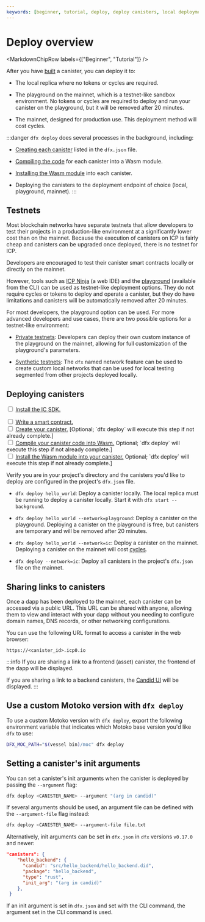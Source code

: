 ```yaml
---
keywords: [beginner, tutorial, deploy, deploy canisters, local deployment, local dev, mainnet deployment, mainnet, playground, deploy playground, deploy to playground]
---
```



# Deploy overview

<MarkdownChipRow labels={["Beginner", "Tutorial"]} />

After you have [built](/docs/current/developer-docs/smart-contracts/install) a <GlossaryTooltip>canister</GlossaryTooltip>, you can
deploy it to:

- The local replica where no tokens or cycles are required.

- The playground on the mainnet, which is a testnet-like sandbox environment. No tokens or cycles are required to deploy and run your canister on the playground, but it will be removed after 20 minutes.

- The mainnet, designed for production use. This deployment method will cost cycles.

:::danger
`dfx deploy` does several processes in the background, including:

- [Creating each canister](/docs/current/developer-docs/smart-contracts/create) listed in the `dfx.json` file.

- [Compiling the code](/docs/current/developer-docs/smart-contracts/compile) for each canister into a Wasm module.

- [Installing the Wasm module](/docs/current/developer-docs/smart-contracts/install) into each canister. 

- Deploying the canisters to the deployment endpoint of choice (local, playground, mainnet).
:::

## Testnets

Most blockchain networks have separate testnets that allow developers to test their projects in a production-like environment at a significantly lower cost than on the mainnet. Because the execution of canisters on ICP is fairly cheap and canisters can be upgraded once deployed, there is no testnet for ICP.

Developers are encouraged to test their canister smart contracts locally or directly on the mainnet.

However, tools such as [ICP Ninja](https://icp.ninja) (a web IDE) and the [playground](/docs/current/developer-docs/developer-tools/ide/playground) (available from the CLI) can be used as testnet-like deployment options. They do not require cycles or tokens to deploy and operate a canister, but they do have limitations and canisters will be automatically removed after 20 minutes.

For most developers, the playground option can be used. For more advanced developers and use cases, there are two possible options for a testnet-like environment:

- [Private testnets](/docs/current/developer-docs/smart-contracts/deploy/custom-testnets): Developers can deploy their own custom instance of the playground on the mainnet, allowing for full customization of the playground's parameters.

- [Synthetic testnets](/docs/current/developer-docs/smart-contracts/deploy/custom-testnets): The `dfx` named network feature can be used to create custom local networks that can be used for local testing segmented from other projects deployed locally.

## Deploying canisters

<Tabs>
<TabItem value="prereq" label="Prerequisites" default>

<input type="checkbox"/> <a href="/docs/current/developer-docs/getting-started/install">Install the IC SDK.</a>
<div>
</div>
<input type="checkbox"/> <a href="/docs/current/developer-docs/smart-contracts/write/overview">Write a smart contract.</a>
<div>
</div>
<input type="checkbox"/> <a href="/docs/current/developer-docs/smart-contracts/create">Create your canister.</a> [Optional; `dfx deploy` will execute this step if not already complete.]
<div>
</div>
<input type="checkbox"/> <a href="/docs/current/developer-docs/smart-contracts/compile">Compile your canister code into Wasm.</a> Optional; `dfx deploy` will execute this step if not already complete.]
<div>
</div>
<input type="checkbox"/> <a href="/docs/current/developer-docs/smart-contracts/install">Install the Wasm module into your canister.</a> Optional; `dfx deploy` will execute this step if not already complete.]
</TabItem>
</Tabs>

Verify you are in your project's directory and the canisters you'd like to deploy are configured in the project's `dfx.json` file.

- `dfx deploy hello_world`: Deploy a canister locally. The local replica must be running to deploy a canister locally. Start it with `dfx start --background`.

- `dfx deploy hello_world --network=playground`: Deploy a canister on the playground. Deploying a canister on the playground is free, but canisters are temporary and will be removed after 20 minutes.

- `dfx deploy hello_world --network=ic`: Deploy a canister on the mainnet. Deploying a canister on the mainnet will cost [cycles](/docs/current/developer-docs/gas-cost).

- `dfx deploy --network=ic`: Deploy all canisters in the project's `dfx.json` file on the mainnet.

## Sharing links to canisters

Once a dapp has been deployed to the mainnet, each canister can be accessed via a public URL. This URL can be shared with anyone, allowing them to view and interact with your dapp without you needing to configure domain names, DNS records, or other networking configurations.

You can use the following URL format to access a canister in the web browser:

```
https://<canister_id>.icp0.io
```

:::info
If you are sharing a link to a frontend (asset) canister, the frontend of the dapp will be displayed.

If you are sharing a link to a backend canisters, the [Candid UI](/docs/current/developer-docs/smart-contracts/candid/candid-concepts) will be displayed.
:::

## Use a custom Motoko version with `dfx deploy`

To use a custom Motoko version with `dfx deploy`, export the following
environment variable that indicates which Motoko base version you'd like `dfx`
to use:

```bash
DFX_MOC_PATH="$(vessel bin)/moc" dfx deploy
```

## Setting a canister's init arguments

You can set a canister's init arguments when the canister is deployed by passing
the `--argument` flag:

```bash
dfx deploy <CANISTER_NAME> --argument "(arg in candid)"
```

If several arguments should be used, an argument file can be defined with the
`--argument-file` flag instead:

```bash
dfx deploy <CANISTER_NAME> --argument-file file.txt
```

Alternatively, init arguments can be set in `dfx.json` in `dfx` versions
`v0.17.0` and newer:

```json title="dfx.json"
"canisters": {
    "hello_backend": {
      "candid": "src/hello_backend/hello_backend.did",
      "package": "hello_backend",
      "type": "rust",
      "init_arg": "(arg in candid)"
    },
 }
```

If an init argument is set in `dfx.json` and set with the CLI command, the
argument set in the CLI command is used.
